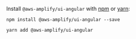 
Install `@aws-amplify/ui-angular` with [npm](https://www.npmjs.com/) or [yarn](https://yarnpkg.com/):

<BlockSwitcher>
<Block name="npm">

```shell
npm install @aws-amplify/ui-angular --save
```

</Block>
<Block name="yarn">

```shell
yarn add @aws-amplify/ui-angular
```

</Block>
</BlockSwitcher>
